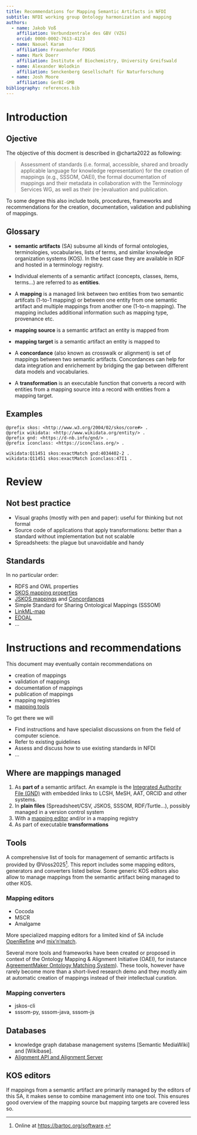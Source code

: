 ```yaml
---
title: Recommendations for Mapping Semantic Artifacts in NFDI
subtitle: NFDI working group Ontology harmonization and mapping
authors:
  - name: Jakob Voß
    affiliation: Verbundzentrale des GBV (VZG)
    orcid: 0000-0002-7613-4123 
  - name: Naouel Karam
    affiliation: Frauenhofer FOKUS
  - name: Mark Doerr
    affiliation: Institute of Biochemistry, University Greifswald
  - name: Alexander Wolodkin
    affiliation: Senckenberg Gesellschaft für Naturforschung 
  - name: Josh Moore
    affiliation: GerBI-GMB
bibliography: references.bib
---
```


# Introduction

## Ojective

The objective of this docment is described in @charta2022 as following:

> Assessment of standards (i.e. formal, accessible, shared and broadly applicable language for knowledge representation) for the creation of mappings (e.g., SSSOM, OAEI), the formal documentation of mappings and their metadata in collaboration with the Terminology Services WG, as well as their (re-)evaluation and publication. 

To some degree this also include tools, procedures, frameworks and recommendations for the creation, documentation, validation and publishing of mappings.

## Glossary

- **semantic artifacts** (SA) subsume all kinds of formal ontologies, terminologies, vocabularies, lists of terms, and similar knowledge organization systems (KOS). In the best case they are available in RDF and hosted in a terminology registry.

- Individual elements of a semantic artifact (concepts, classes, items, terms...) are referred to as **entities**.

- A **mapping** is a managed link between two entities from two semantic artifcats (1-to-1 mapping) or between one entity from one semantic artifact and multiple mappings from another one (1-to-n mapping). The mapping includes additional information such as mapping type, provenance etc.

- **mapping source** is a semantic artifact an entity is mapped from

- **mapping target** is a semantic artifact an entity is mapped to

- A **concordance** (also known as crosswalk or alignment) is set of mappings between two semantic artifacts. Concordances can help for data integration and enrichement by bridging the gap between different data models and vocabularies. 

- A **transformation** is an executable function that converts a record with entities from a mapping source into a record with entities from a mapping target.

## Examples

~~~{.ttl}
@prefix skos: <http://www.w3.org/2004/02/skos/core#> .
@prefix wikidata: <http://www.wikidata.org/entity/> .
@prefix gnd: <https://d-nb.info/gnd/> .
@prefix iconclass: <https://iconclass.org/> .

wikidata:Q11451 skos:exactMatch gnd:4034402-2 .
wikidata:Q11451 skos:exactMatch iconclass:47I1 .
~~~

# Review

## Not best practice

- Visual graphs (mostly with pen and paper): useful for thinking but not formal
- Source code of applications that apply transformations: better than a standard without implementation but not scalable
- Spreadsheets: the plague but unavoidable and handy

## Standards

In no particular order:

- RDFS and OWL properties
- [SKOS mapping properties](https://www.w3.org/TR/skos-reference/#mapping)
- [JSKOS mappings](https://gbv.github.io/jskos/#concept-mappings) and [Concordances](https://gbv.github.io/jskos/#concordances)
- Simple Standard for Sharing Ontological Mappings (SSSOM)
- [LinkML-map](https://linkml.io/linkml-map/)
- [EDOAL](https://moex.gitlabpages.inria.fr/alignapi/edoal.html)
- ...

# Instructions and recommendations

This document may eventually contain recommendations on

- creation of mappings
- validation of mappings
- documentation of mappings
- publication of mappings
- mapping registries
- [mapping tools](#tools)

To get there we will

- Find instructions and have specialist discussions on  from the field of computer science.
- Refer to existing guidelines
- Assess and discuss how to use existing standards in NFDI
- ...

## Where are mappings managed

1. As **part of** a semantic artifact. An example is the [Integrated Authority File (GND)](http://bartoc.org/en/node/430) with embedded links to LCSH, MeSH, AAT, ORCID and other systems.
2. In **plain files** (Spreadsheet/CSV, JSKOS, SSSOM, RDF/Turtle...), possibly managed in a version control system
3. With a [mapping editor](#mapping-editors) and/or in a mapping registry
4. As part of executable **transformations**

## Tools

A comprehensive list of tools for management of semantic artifacts is provided by @Voss2025^[Online at <https://bartoc.org/software>.]. This report includes some mapping editors, generators and converters listed below. Some generic KOS editors also allow to manage mappings from the semantic artifact being managed to other KOS.

### Mapping editors

- Cocoda
- MSCR
- Amalgame

More specialized mapping editors for a limited kind of SA include [OpenRefine](https://openrefine.org/) and [mix'n'match](https://mix-n-match.toolforge.org/).

Several more tools and frameworks have been created or proposed in context of the Ontology Mapping & Alignment Initiative (OAEI), for instance [AgreementMaker Ontology Matching System](https://agreementmaker.github.io/)). These tools, however have rarely become more than a short-lived research demo and they mostly aim at automatic creation of mappings instead of their intellectual curation.

### Mapping converters

- jskos-cli
- sssom-py, sssom-java, sssom-js

## Databases

- knowledge graph database management systems [Semantic MediaWiki] and [Wikibase].
- [Alignment API and Alignment Server](https://moex.gitlabpages.inria.fr/alignapi/)

## KOS editors

If mappings from a semantic artifact are primarily managed by the editors of this SA, it makes sense to combine management into one tool. This ensures good overview of the mapping source but mapping targets are covered less so.


